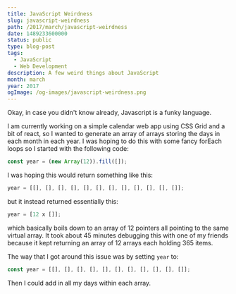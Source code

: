 ```yaml
---
title: JavaScript Weirdness
slug: javascript-weirdness
path: /2017/march/javascript-weirdness
date: 1489233600000
status: public
type: blog-post
tags:
  - JavaScript
  - Web Development
description: A few weird things about JavaScript
month: march
year: 2017
ogImage: /og-images/javascript-weirdness.png
---
```



Okay, in case you didn't know already, Javascript is a funky language.

I am currently working on a simple calendar web app using CSS Grid and a bit of
react, so I wanted to generate an array of arrays storing the days in each month
in each year. I was hoping to do this with some fancy forEach loops so I started
with the following code:

```js
const year = (new Array(12)).fill([]);
```

I was hoping this would return something like this:

```js
year = [[], [], [], [], [], [], [], [], [], [], [], []];
```

but it instead returned essentially this:

```js
year = [12 x []];
```

which basically boils down to an array of 12 pointers all pointing to the same
virtual array. It took about 45 minutes debugging this with one of my friends
because it kept returning an array of 12 arrays each holding 365 items.

The way that I got around this issue was by setting `year` to:

```js
const year = [[], [], [], [], [], [], [], [], [], [], []];
```

Then I could add in all my days within each array.

